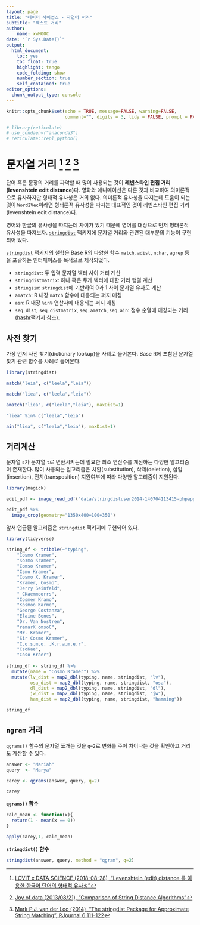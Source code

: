 ```yaml
---
layout: page
title: "데이터 사이언스 - 자연어 처리"
subtitle: "텍스트 거리"
author:
    name: xwMOOC
date: "`r Sys.Date()`"
output:
  html_document: 
    toc: yes
    toc_float: true
    highlight: tango
    code_folding: show
    number_section: true
    self_contained: true
editor_options: 
  chunk_output_type: console
---
```


```r
knitr::opts_chunk$set(echo = TRUE, message=FALSE, warning=FALSE,
                      comment="", digits = 3, tidy = FALSE, prompt = FALSE, fig.align = 'center')

# library(reticulate)
# use_condaenv("anaconda3")
# reticulate::repl_python()
```


# 문자열 거리 [^levenshtein-korean] [^stringdist] [^stringdist-matching] {#text-distance}

[^levenshtein-korean]: [LOVIT x DATA SCIENCE (2018-08-28), "Levenshtein (edit) distance 를 이용한 한국어 단어의 형태적 유사성"](https://lovit.github.io/nlp/2018/08/28/levenshtein_hangle/)

[^stringdist]: [Joy of data (2013/08/21), "Comparison of String Distance Algorithms"](https://www.joyofdata.de/blog/comparison-of-string-distance-algorithms/)

[^stringdist-matching]: [Mark P.J. van der Loo (2014), "The stringdist Package for Approximate
String Matching", RJournal 6 111-122](https://cran.r-project.org/web/packages/stringdist/vignettes/RJournal_6_111-122-2014.pdf)

단어 혹은 문장의 거리를 파악할 때 많이 사용되는 것이 **레빈스타인 편집 거리(levenshtein edit distance)**다. 영화와 애니메이션은 다른 것과 비교하여 의미론적으로 유사하지만 형태적 유사성은 거의 없다. 의미론적 유사성을 따지는데 도움이 되는 것이 `Word2Vec`이라면 형태론적 유사성을 따지는 대표적인 것이 레빈스타인 편집 거리(levenshtein edit distance)다. 

영어와 한글의 유사성을 따지는데 차이가 있기 때문에 영어를 대상으로 먼저 형태론적 유사성을 따져보자. [`stringdist`](https://github.com/markvanderloo/stringdist) 팩키지에 문자열 거리와 관련된 대부분의 기능이 구현되어 있다.

[`stringdist`](https://github.com/markvanderloo/stringdist) 팩키지의 철학은 Base R의 다양한 함수 `match`, `adist`, `nchar`, `agrep` 등을 포괄하는 인터페이스를 목적으로 제작되었다.

* `stringdist`: 두 입력 문자열 벡터 사이 거리 계산
* `stringdistmatrix`: 하나 혹은 두개 벡터에 대한 거리 행렬 계산
* `stringsim`: `stringdist`에 기반하여 0과 1 사이 문자열 유사도 계산
* `amatch`: R 내장 `match` 함수에 대응되는 퍼지 매칭
* `ain`: R 내장 `%in%` 연산자에 대응되는 퍼지 매칭
* `seq_dist`, `seq_distmatrix`, `seq_amatch`, `seq_ain`: 정수 순열에 매칭되는 거리 ([hashr](https://github.com/markvanderloo/hashr)팩키지 참조).

## 사전 찾기 {#dictionary-lookup}

가장 먼저 사전 찾기(dictionary lookup)을 사례로 들어본다. Base R에 포함된 문자열 찾기 관련 함수를 사례로 들어본다.

```r
library(stringdist)

match("leia", c("leela","leia"))

match("liea", c("leela","leia"))

amatch("liea", c("leela","leia"), maxDist=1)

"liea" %in% c("leela","leia")

ain("liea", c("leela","leia"), maxDist=1)
```


## 거리계산 {#calculate-string-distance}

문자열 `s`가 문자열 `t`로 변환시키는데 필요한 최소 연산수를 계산하는 다양한 알고리즘이 존재한다.
많이 사용되는 알고리즘은 치환(substitution), 삭제(deletion), 삽입(insertion), 전치(transposition) 지원여부에 따라 다양한 알고리즘이 지원된다.

```r
library(magick)

edit_pdf <- image_read_pdf("data/stringdistuser2014-140704113415-phpapp01.pdf", pages=13)

edit_pdf %>% 
  image_crop(geometry="1350x400+100+350")
```

앞서 언급된 알고리즘은 `stringdist` 팩키지에 구현되어 있다.

```r
library(tidyverse)

string_df <- tribble(~"typing",
    "Cosmo Kramer",
    "Kosmo Kramer",
    "Comso Kramer",
    "Csmo Kramer",
    "Cosmo X. Kramer",
    "Kramer, Cosmo",
    "Jerry Seinfeld",
    " CKaemmoorrs",
    "Cosmer Kramo",
    "Kosmoo Karme",
    "George Costanza",
    "Elaine Benes",
    "Dr. Van Nostren",
    "remarK omsoC",
    "Mr. Kramer",
    "Sir Cosmo Kramer",
    "C.o.s.m.o. .K.r.a.m.e.r",
    "CsoKae",
    "Coso Kraer")
 
string_df <- string_df %>% 
  mutate(name = "Cosmo Kramer") %>% 
  mutate(lv_dist = map2_dbl(typing, name, stringdist, "lv"),
         osa_dist = map2_dbl(typing, name, stringdist, "osa"),
         dl_dist = map2_dbl(typing, name, stringdist, "dl"),
         jw_dist = map2_dbl(typing, name, stringdist, "jw"),
         ham_dist = map2_dbl(typing, name, stringdist, "hamming"))

string_df
```


## `ngram` 거리 {#calculate-ngram-distance}

`qgrams()` 함수의 문자열 쪼개는 것을 `q=2`로 변화를 주어 차이나는 것을 확인하고 거리도 계산할 수 있다.

```r
answer <- "Mariah"
query  <- "Marya"

carey <- qgrams(answer, query, q=2)

carey
```

<div class = "row">
  <div class = "col-md-6">
**`qgrams()` 함수**

```r
calc_mean <- function(x){
  return(1 - mean(x == 0))
}

apply(carey,1, calc_mean)
```


  </div>
  <div class = "col-md-6">
**`stringdist()` 함수**

```r
stringdist(answer, query, method = "qgram", q=2)
```

  </div>
</div>




